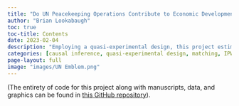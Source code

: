 ```yaml
---
title: "Do UN Peacekeeping Operations Contribute to Economic Development?"
author: "Brian Lookabaugh"
toc: true
toc-title: Contents
date: 2023-02-04
description: "Employing a quasi-experimental design, this project estimates the causal impact of UN peacekeeping operation deployments and withdrawals on economic development."
categories: [causal inference, quasi-experimental design, matching, IPW, panel data, sensitivity analysis]
page-layout: full
image: "images/UN Emblem.png"
---
```


(The entirety of code for this project along with manuscripts, data, and graphics can be found in [this GitHub repository](https://github.com/Brian-Lookabaugh/UN-PKOs-Project)).
